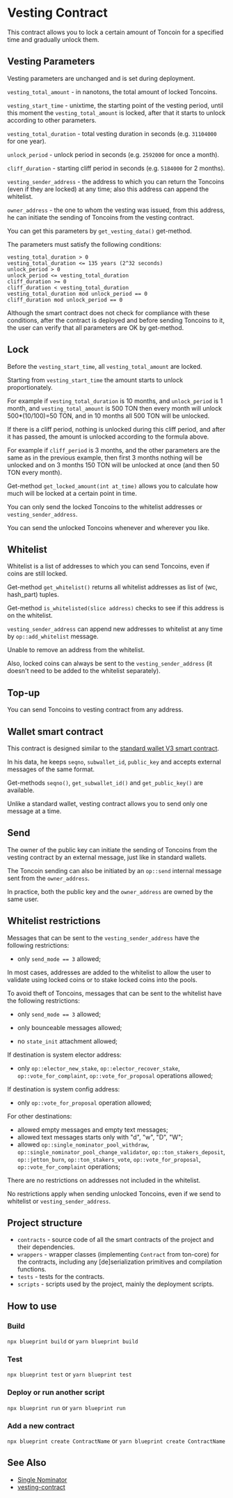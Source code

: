 # Vesting Contract

This contract allows you to lock a certain amount of Toncoin for a specified time and gradually unlock them.

## Vesting Parameters

Vesting parameters are unchanged and is set during deployment.

`vesting_total_amount` - in nanotons, the total amount of locked Toncoins.

`vesting_start_time` - unixtime, the starting point of the vesting period, until this moment the `vesting_total_amount` is locked, after that it starts to unlock according to other parameters.

`vesting_total_duration` - total vesting duration in seconds (e.g. `31104000` for one year).

`unlock_period` - unlock period in seconds (e.g. `2592000` for once a month).

`cliff_duration` - starting cliff period in seconds (e.g. `5184000` for 2 months).

`vesting_sender_address` - the address to which you can return the Toncoins (even if they are locked) at any time; also this address can append the whitelist.

`owner_address` - the one to whom the vesting was issued, from this address, he can initiate the sending of Toncoins from the vesting contract.

You can get this parameters by `get_vesting_data()` get-method.

The parameters must satisfy the following conditions:

```
vesting_total_duration > 0
vesting_total_duration <= 135 years (2^32 seconds)
unlock_period > 0
unlock_period <= vesting_total_duration
cliff_duration >= 0
cliff_duration < vesting_total_duration
vesting_total_duration mod unlock_period == 0
cliff_duration mod unlock_period == 0
```

Although the smart contract does not check for compliance with these conditions, after the contract is deployed and before sending Toncoins to it, the user can verify that all parameters are OK by get-method.

## Lock

Before the `vesting_start_time`, all `vesting_total_amount` are locked.

Starting from `vesting_start_time` the amount starts to unlock proportionately.

For example if `vesting_total_duration` is 10 months, and `unlock_period` is 1 month, and `vesting_total_amount` is 500 TON then every month will unlock 500*(10/100)=50 TON, and in 10 months all 500 TON will be unlocked.

If there is a cliff period, nothing is unlocked during this cliff period, and after it has passed, the amount is unlocked according to the formula above.

For example if `cliff_period` is 3 months, and the other parameters are the same as in the previous example, then first 3 months nothing will be unlocked and on 3 months 150 TON will be unlocked at once (and then 50 TON every month).

Get-method `get_locked_amount(int at_time)` allows you to calculate how much will be locked at a certain point in time.

You can only send the locked Toncoins to the whitelist addresses or `vesting_sender_address`.

You can send the unlocked Toncoins whenever and wherever you like.

## Whitelist

Whitelist is a list of addresses to which you can send Toncoins, even if coins are still locked.

Get-method `get_whitelist()` returns all whitelist addresses as list of (wc, hash_part) tuples.

Get-method `is_whitelisted(slice address)` checks to see if this address is on the whitelist.

`vesting_sender_address` can append new addresses to whitelist at any time by `op::add_whitelist` message.

Unable to remove an address from the whitelist.

Also, locked coins can always be sent to the `vesting_sender_address` (it doesn't need to be added to the whitelist separately).

## Top-up

You can send Toncoins to vesting contract from any address.

## Wallet smart contract

This contract is designed similar to the [standard wallet V3 smart contract](https://github.com/ton-blockchain/ton/blob/master/crypto/smartcont/wallet3-code.fc).

In his data, he keeps `seqno`, `subwallet_id`, `public_key` and accepts external messages of the same format.

Get-methods `seqno()`, `get_subwallet_id()` and `get_public_key()` are available.

Unlike a standard wallet, vesting contract allows you to send only one message at a time.

## Send

The owner of the public key can initiate the sending of Toncoins from the vesting contract by an external message, just like in standard wallets.

The Toncoin sending can also be initiated by an `op::send` internal message sent from the `owner_address`.

In practice, both the public key and the `owner_address` are owned by the same user.

## Whitelist restrictions

Messages that can be sent to the `vesting_sender_address` have the following restrictions:

- only `send_mode == 3` allowed;


In most cases, addresses are added to the whitelist to allow the user to validate using locked coins or to stake locked coins into the pools.

To avoid theft of Toncoins, messages that can be sent to the whitelist have the following restrictions:

- only `send_mode == 3` allowed;

- only bounceable messages allowed;

- no `state_init` attachment allowed;

If destination is system elector address:

- only `op::elector_new_stake`, `op::elector_recover_stake`, `op::vote_for_complaint`, `op::vote_for_proposal` operations allowed;

If destination is system config address:

- only `op::vote_for_proposal` operation allowed;

For other destinations:

- allowed empty messages and empty text messages;
- allowed text messages starts only with "d", "w", "D", "W";
- allowed `op::single_nominator_pool_withdraw`, `op::single_nominator_pool_change_validator`, `op::ton_stakers_deposit`, `op::jetton_burn`, `op::ton_stakers_vote`, `op::vote_for_proposal`, `op::vote_for_complaint` operations;

There are no restrictions on addresses not included in the whitelist.

No restrictions apply when sending unlocked Toncoins, even if we send to whitelist or `vesting_sender_address`.

## Project structure

-   `contracts` - source code of all the smart contracts of the project and their dependencies.
-   `wrappers` - wrapper classes (implementing `Contract` from ton-core) for the contracts, including any [de]serialization primitives and compilation functions.
-   `tests` - tests for the contracts.
-   `scripts` - scripts used by the project, mainly the deployment scripts.

## How to use

### Build

`npx blueprint build` or `yarn blueprint build`

### Test

`npx blueprint test` or `yarn blueprint test`

### Deploy or run another script

`npx blueprint run` or `yarn blueprint run`

### Add a new contract

`npx blueprint create ContractName` or `yarn blueprint create ContractName`

## See Also

* [Single Nominator](/v3/documentation/smart-contracts/contracts-specs/single-nominator-pool)
* [vesting-contract](https://github.com/ton-blockchain/vesting-contract)
